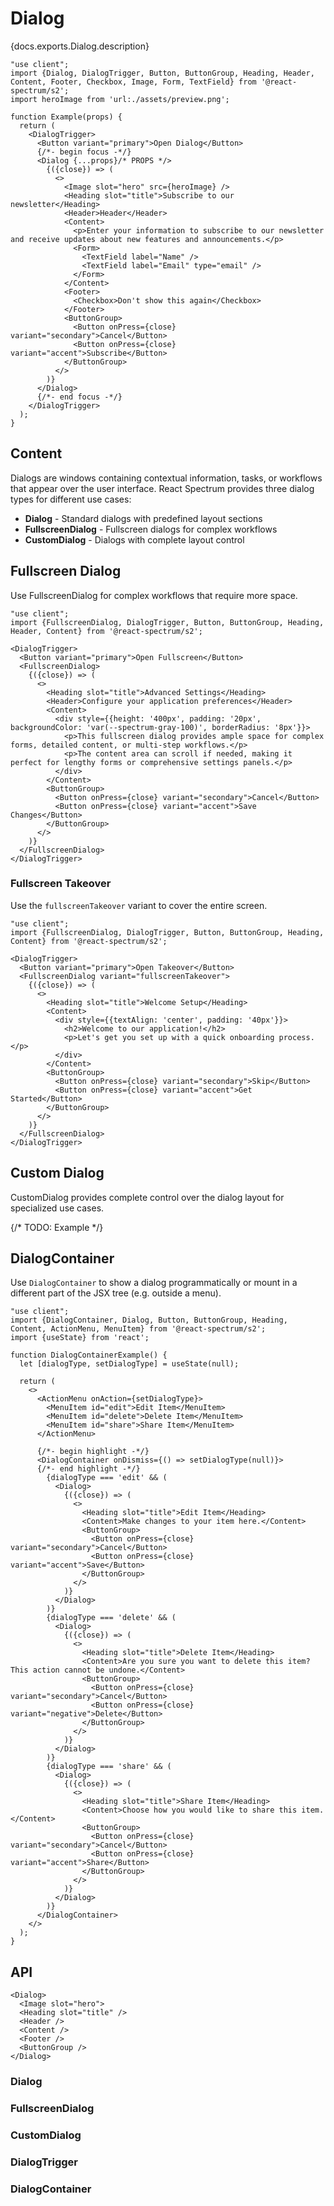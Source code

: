 

# Dialog

<PageDescription>{docs.exports.Dialog.description}</PageDescription>

```tsx render docs={docs.exports.Dialog} links={docs.links} props={['size', 'isDismissible', 'isKeyboardDismissDisabled']} type="s2"
"use client";
import {Dialog, DialogTrigger, Button, ButtonGroup, Heading, Header, Content, Footer, Checkbox, Image, Form, TextField} from '@react-spectrum/s2';
import heroImage from 'url:./assets/preview.png';

function Example(props) {
  return (
    <DialogTrigger>
      <Button variant="primary">Open Dialog</Button>
      {/*- begin focus -*/}
      <Dialog {...props}/* PROPS */>
        {({close}) => (
          <>
            <Image slot="hero" src={heroImage} />
            <Heading slot="title">Subscribe to our newsletter</Heading>
            <Header>Header</Header>
            <Content>
              <p>Enter your information to subscribe to our newsletter and receive updates about new features and announcements.</p>
              <Form>
                <TextField label="Name" />
                <TextField label="Email" type="email" />
              </Form>
            </Content>
            <Footer>
              <Checkbox>Don't show this again</Checkbox>
            </Footer>
            <ButtonGroup>
              <Button onPress={close} variant="secondary">Cancel</Button>
              <Button onPress={close} variant="accent">Subscribe</Button>
            </ButtonGroup>
          </>
        )}
      </Dialog>
      {/*- end focus -*/}
    </DialogTrigger>
  );
}
```

## Content

Dialogs are windows containing contextual information, tasks, or workflows that appear over the user interface. React Spectrum provides three dialog types for different use cases:

- **Dialog** - Standard dialogs with predefined layout sections
- **FullscreenDialog** - Fullscreen dialogs for complex workflows
- **CustomDialog** - Dialogs with complete layout control

## Fullscreen Dialog

Use FullscreenDialog for complex workflows that require more space.

```tsx render
"use client";
import {FullscreenDialog, DialogTrigger, Button, ButtonGroup, Heading, Header, Content} from '@react-spectrum/s2';

<DialogTrigger>
  <Button variant="primary">Open Fullscreen</Button>
  <FullscreenDialog>
    {({close}) => (
      <>
        <Heading slot="title">Advanced Settings</Heading>
        <Header>Configure your application preferences</Header>
        <Content>
          <div style={{height: '400px', padding: '20px', backgroundColor: 'var(--spectrum-gray-100)', borderRadius: '8px'}}>
            <p>This fullscreen dialog provides ample space for complex forms, detailed content, or multi-step workflows.</p>
            <p>The content area can scroll if needed, making it perfect for lengthy forms or comprehensive settings panels.</p>
          </div>
        </Content>
        <ButtonGroup>
          <Button onPress={close} variant="secondary">Cancel</Button>
          <Button onPress={close} variant="accent">Save Changes</Button>
        </ButtonGroup>
      </>
    )}
  </FullscreenDialog>
</DialogTrigger>
```

### Fullscreen Takeover

Use the `fullscreenTakeover` variant to cover the entire screen.

```tsx render
"use client";
import {FullscreenDialog, DialogTrigger, Button, ButtonGroup, Heading, Content} from '@react-spectrum/s2';

<DialogTrigger>
  <Button variant="primary">Open Takeover</Button>
  <FullscreenDialog variant="fullscreenTakeover">
    {({close}) => (
      <>
        <Heading slot="title">Welcome Setup</Heading>
        <Content>
          <div style={{textAlign: 'center', padding: '40px'}}>
            <h2>Welcome to our application!</h2>
            <p>Let's get you set up with a quick onboarding process.</p>
          </div>
        </Content>
        <ButtonGroup>
          <Button onPress={close} variant="secondary">Skip</Button>
          <Button onPress={close} variant="accent">Get Started</Button>
        </ButtonGroup>
      </>
    )}
  </FullscreenDialog>
</DialogTrigger>
```

## Custom Dialog

CustomDialog provides complete control over the dialog layout for specialized use cases.

{/* TODO: Example */}

## DialogContainer

Use `DialogContainer` to show a dialog programmatically or mount in a different part of the JSX tree (e.g. outside a menu).

```tsx render
"use client";
import {DialogContainer, Dialog, Button, ButtonGroup, Heading, Content, ActionMenu, MenuItem} from '@react-spectrum/s2';
import {useState} from 'react';

function DialogContainerExample() {
  let [dialogType, setDialogType] = useState(null);

  return (
    <>
      <ActionMenu onAction={setDialogType}>
        <MenuItem id="edit">Edit Item</MenuItem>
        <MenuItem id="delete">Delete Item</MenuItem>
        <MenuItem id="share">Share Item</MenuItem>
      </ActionMenu>
      
      {/*- begin highlight -*/}
      <DialogContainer onDismiss={() => setDialogType(null)}>
      {/*- end highlight -*/}
        {dialogType === 'edit' && (
          <Dialog>
            {({close}) => (
              <>
                <Heading slot="title">Edit Item</Heading>
                <Content>Make changes to your item here.</Content>
                <ButtonGroup>
                  <Button onPress={close} variant="secondary">Cancel</Button>
                  <Button onPress={close} variant="accent">Save</Button>
                </ButtonGroup>
              </>
            )}
          </Dialog>
        )}
        {dialogType === 'delete' && (
          <Dialog>
            {({close}) => (
              <>
                <Heading slot="title">Delete Item</Heading>
                <Content>Are you sure you want to delete this item? This action cannot be undone.</Content>
                <ButtonGroup>
                  <Button onPress={close} variant="secondary">Cancel</Button>
                  <Button onPress={close} variant="negative">Delete</Button>
                </ButtonGroup>
              </>
            )}
          </Dialog>
        )}
        {dialogType === 'share' && (
          <Dialog>
            {({close}) => (
              <>
                <Heading slot="title">Share Item</Heading>
                <Content>Choose how you would like to share this item.</Content>
                <ButtonGroup>
                  <Button onPress={close} variant="secondary">Cancel</Button>
                  <Button onPress={close} variant="accent">Share</Button>
                </ButtonGroup>
              </>
            )}
          </Dialog>
        )}
      </DialogContainer>
    </>
  );
}
```

## API

```tsx links={{Dialog: '#dialog'}}
<Dialog>
  <Image slot="hero">
  <Heading slot="title" />
  <Header />
  <Content />
  <Footer />
  <ButtonGroup />
</Dialog>
```

### Dialog

<PropTable component={docs.exports.Dialog} links={docs.links} />

### FullscreenDialog

<PropTable component={docs.exports.FullscreenDialog} links={docs.links} />

### CustomDialog

<PropTable component={docs.exports.CustomDialog} links={docs.links} />

### DialogTrigger

<PropTable component={docs.exports.DialogTrigger} links={docs.links} />

### DialogContainer

<PropTable component={docs.exports.DialogContainer} links={docs.links} />
